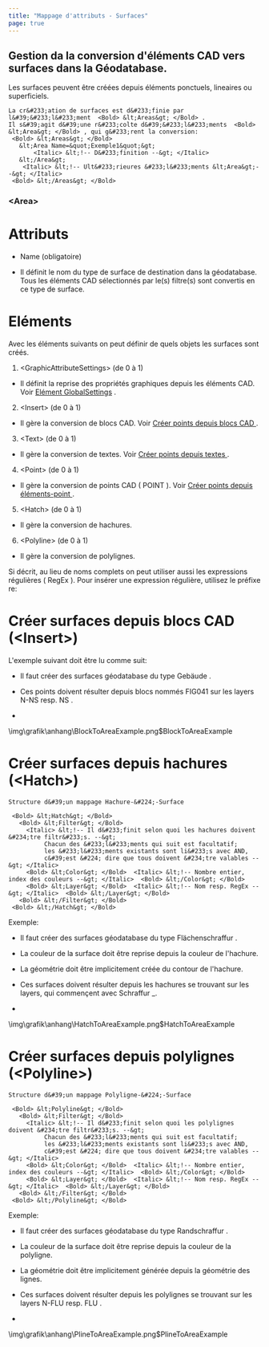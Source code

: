 ```yaml
---
title: "Mappage d'attributs - Surfaces"
page: true
---
```

## Gestion da la conversion d&#39;&#233;l&#233;ments CAD vers surfaces dans la G&#233;odatabase.
Les surfaces peuvent &#234;tre cr&#233;&#233;es depuis &#233;l&#233;ments ponctuels, lineaires ou superficiels.

```
La cr&#233;ation de surfaces est d&#233;finie par l&#39;&#233;l&#233;ment  <Bold> &lt;Areas&gt; </Bold> .
Il s&#39;agit d&#39;une r&#233;colte d&#39;&#233;l&#233;ments  <Bold> &lt;Area&gt; </Bold> , qui g&#233;rent la conversion:
 <Bold> &lt;Areas&gt; </Bold> 
   &lt;Area Name=&quot;Exemple1&quot;&gt;
       <Italic> &lt;!-- D&#233;finition --&gt; </Italic> 
   &lt;/Area&gt;
    <Italic> &lt;!-- Ult&#233;rieures &#233;l&#233;ments &lt;Area&gt;--&gt; </Italic> 
 <Bold> &lt;/Areas&gt; </Bold> 
```

### &lt;Area&gt;
### 
# Attributs


- <Bold> Name </Bold>  (obligatoire)

-  Il d&#233;finit le nom du type de surface de destination dans la g&#233;odatabase. Tous les &#233;l&#233;ments CAD s&#233;lectionn&#233;s par le(s) filtre(s) sont convertis en ce type de surface.





### 
# El&#233;ments

Avec les &#233;l&#233;ments suivants on peut d&#233;finir de quels objets les surfaces sont cr&#233;&#233;s.

1. <Bold> &lt;GraphicAttributeSettings&gt; </Bold>  (de 0 &#224; 1)

- Il d&#233;finit la reprise des propri&#233;t&#233;s graphiques depuis les &#233;l&#233;ments CAD. Voir 
[El&#233;ment GlobalSettings](../anhang/formatbeschreibungmappingautodesk2)
.



2. <Bold> &lt;Insert&gt; </Bold>  (de 0 &#224; 1)

- Il g&#232;re la conversion de blocs CAD. Voir 
[Cr&#233;er points depuis blocs CAD ](../anhang/formatbeschreibungmappingautodesk4)
.



3. <Bold> &lt;Text&gt; </Bold>  (de 0 &#224; 1)

- Il g&#232;re la conversion de textes. Voir 
[Cr&#233;er points depuis textes ](../anhang/formatbeschreibungmappingautodesk7)
.



4. <Bold> &lt;Point&gt; </Bold>  (de 0 &#224; 1)

- Il g&#232;re la conversion de points CAD ( <Italic> POINT </Italic> ). Voir 
[Cr&#233;er points depuis &#233;l&#233;ments-point ](../anhang/formatbeschreibungmappingautodesk4)
.



5. <Bold> &lt;Hatch&gt; </Bold>  (de 0 &#224; 1)

- Il g&#232;re la conversion de hachures.



6. <Bold> &lt;Polyline&gt; </Bold>  (de 0 &#224; 1)

- Il g&#232;re la conversion de polylignes.





<Success>
Si d&#233;crit, au lieu de noms complets on peut utiliser aussi les expressions r&#233;guli&#232;res ( <Italic> RegEx </Italic> ). Pour ins&#233;rer une expression r&#233;guli&#232;re, utilisez le pr&#233;fixe  <Bold> re: </Bold>  
</Success>


### 
#  Cr&#233;er surfaces depuis blocs CAD (&lt;Insert&gt;)


<Info>
L&#39;exemple suivant doit &#234;tre lu comme suit:

- Il faut cr&#233;er des surfaces g&#233;odatabase du type <Bold> Geb&#228;ude </Bold> .


- Ces points doivent r&#233;sulter depuis blocs nomm&#233;s <Bold> FIG041 </Bold>  sur les layers <Bold> N-NS </Bold>  resp. <Bold> NS </Bold> .






- 
<Image>\img\grafik\anhang\BlockToAreaExample.png$BlockToAreaExample</Image>


</Info>


### 
#  Cr&#233;er surfaces depuis hachures (&lt;Hatch&gt;)



```
Structure d&#39;un mappage Hachure-&#224;-Surface

 <Bold> &lt;Hatch&gt; </Bold> 
   <Bold> &lt;Filter&gt; </Bold> 
     <Italic> &lt;!-- Il d&#233;finit selon quoi les hachures doivent &#234;tre filtr&#233;s. --&gt;
          Chacun des &#233;l&#233;ments qui suit est facultatif; 
          les &#233;l&#233;ments existants sont li&#233;s avec AND,
          c&#39;est &#224; dire que tous doivent &#234;tre valables --&gt; </Italic> 
     <Bold> &lt;Color&gt; </Bold>  <Italic> &lt;!-- Nombre entier, index des couleurs --&gt; </Italic>  <Bold> &lt;/Color&gt; </Bold> 
     <Bold> &lt;Layer&gt; </Bold>  <Italic> &lt;!-- Nom resp. RegEx --&gt; </Italic>  <Bold> &lt;/Layer&gt; </Bold> 
   <Bold> &lt;/Filter&gt; </Bold> 
 <Bold> &lt;/Hatch&gt; </Bold> 

```

<Info>
Exemple:

- Il faut cr&#233;er des surfaces g&#233;odatabase du type <Bold> Fl&#228;chenschraffur </Bold> .


- La couleur de la surface doit &#234;tre reprise depuis la couleur de l&#39;hachure.


- La g&#233;om&#233;trie doit &#234;tre implicitement cr&#233;&#233;e du contour de l&#39;hachure.


- Ces surfaces doivent r&#233;sulter depuis les hachures se trouvant sur les layers, qui commen&#231;ent avec <Bold> Schraffur </Bold> _.






- 
<Image>\img\grafik\anhang\HatchToAreaExample.png$HatchToAreaExample</Image>


</Info>


### 
#  Cr&#233;er surfaces depuis polylignes (&lt;Polyline&gt;)



```
Structure d&#39;un mappage Polyligne-&#224;-Surface

 <Bold> &lt;Polyline&gt; </Bold> 
   <Bold> &lt;Filter&gt; </Bold> 
     <Italic> &lt;!-- Il d&#233;finit selon quoi les polylignes doivent &#234;tre filtr&#233;s. --&gt;
          Chacun des &#233;l&#233;ments qui suit est facultatif; 
          les &#233;l&#233;ments existants sont li&#233;s avec AND,
          c&#39;est &#224; dire que tous doivent &#234;tre valables --&gt; </Italic> 
     <Bold> &lt;Color&gt; </Bold>  <Italic> &lt;!-- Nombre entier, index des couleurs --&gt; </Italic>  <Bold> &lt;/Color&gt; </Bold> 
     <Bold> &lt;Layer&gt; </Bold>  <Italic> &lt;!-- Nom resp. RegEx --&gt; </Italic>  <Bold> &lt;/Layer&gt; </Bold> 
   <Bold> &lt;/Filter&gt; </Bold> 
 <Bold> &lt;/Polyline&gt; </Bold> 

```

<Info>
Exemple:

- Il faut cr&#233;er des surfaces g&#233;odatabase du type <Bold> Randschraffur </Bold> .


- La couleur de la surface doit &#234;tre reprise depuis la couleur de la polyligne.


- La g&#233;om&#233;trie doit &#234;tre implicitement g&#233;n&#233;r&#233;e depuis la g&#233;om&#233;trie des lignes.


- Ces surfaces doivent r&#233;sulter depuis les polylignes se trouvant sur les layers <Bold> N-FLU </Bold>  resp. <Bold> FLU </Bold> .






- 
<Image>\img\grafik\anhang\PlineToAreaExample.png$PlineToAreaExample</Image>


</Info>
